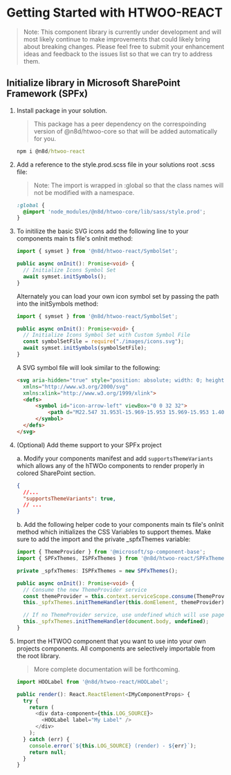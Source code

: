 
<Meta title="Introduction/Getting Started" />

# Getting Started with HTWOO-REACT

>Note: This component library is currently under development and will most likely continue to make improvements that could likely bring about breaking changes.  Please feel free to submit your enhancement ideas and feedback to the issues list so that we can try to address them.

## Initialize library in Microsoft SharePoint Framework (SPFx)

1. Install package in your solution.
    >This package has a peer dependency on the correspoinding version of @n8d/htwoo-core so that will be added automatically for you.

    ```cmd
    npm i @n8d/htwoo-react
    ```

1. Add a reference to the style.prod.scss file in your solutions root .scss file:
    >Note: The import is wrapped in :global so that the class names will not be modified with a namespace.

    ```scss
    :global {
      @import 'node_modules/@n8d/htwoo-core/lib/sass/style.prod';
    }
    ```

1. To initilize the basic SVG icons add the following line to your components main ts file's onInit method:

    ```ts
    import { symset } from '@n8d/htwoo-react/SymbolSet';

    public async onInit(): Promise<void> {
      // Initialize Icons Symbol Set
      await symset.initSymbols();
    }
    ```

    Alternately you can load your own icon symbol set by passing the path into the initSymbols method:
  
    ```ts
    import { symset } from '@n8d/htwoo-react/SymbolSet';

    public async onInit(): Promise<void> {
      // Initialize Icons Symbol Set with Custom Symbol File
      const symbolSetFile = require("./images/icons.svg");
      await symset.initSymbols(symbolSetFile);
    }
    ```

    A SVG symbol file will look similar to the following:

    ```html
    <svg aria-hidden="true" style="position: absolute; width: 0; height: 0; overflow: hidden;" version="1.1"
      xmlns="http://www.w3.org/2000/svg"
      xmlns:xlink="http://www.w3.org/1999/xlink">
      <defs>
          <symbol id="icon-arrow-left" viewBox="0 0 32 32">
              <path d="M22.547 31.953l-15.969-15.953 15.969-15.953 1.406 1.406-14.531 14.547 14.531 14.547-1.406 1.406z"></path>
          </symbol>
      </defs>
    </svg>
    ```

1. (Optional) Add theme support to your SPFx project

    a. Modify your components manifest and add `supportsThemeVariants` which allows any of the hTWOo components to render properly in colored SharePoint section.

      ```json
      { 
        //...
        "supportsThemeVariants": true,
        // ...
      }
      ```

    b. Add the following helper code to your components main ts file's onInit method which initializes the CSS Variables to support themes. Make sure to add the import and the private _spfxThemes variable:

    ```ts
    import { ThemeProvider } from '@microsoft/sp-component-base';
    import { SPFxThemes, ISPFxThemes } from '@n8d/htwoo-react/SPFxThemes';
    
    private _spfxThemes: ISPFxThemes = new SPFxThemes();

    public async onInit(): Promise<void> {
      // Consume the new ThemeProvider service
      const themeProvider = this.context.serviceScope.consume(ThemeProvider.serviceKey);
      this._spfxThemes.initThemeHandler(this.domElement, themeProvider);

      // If no ThemeProvider service, use undefined which will use page context
      this._spfxThemes.initThemeHandler(document.body, undefined);
    }
    ```

1. Import the HTWOO component that you want to use into your own projects components. All components are selectively importable from the root library. 
    >More complete documentation will be forthcoming.

    ```ts
    import HOOLabel from '@n8d/htwoo-react/HOOLabel';
    
    public render(): React.ReactElement<IMyComponentProps> {
      try {
        return (
          <div data-component={this.LOG_SOURCE}>
            <HOOLabel label="My Label" />
          </div>
        );
      } catch (err) {
        console.error(`${this.LOG_SOURCE} (render) - ${err}`);
        return null;
      }
    }
    ```


